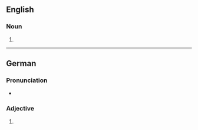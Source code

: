 ==English==

===Noun===
{{head|en|noun form}}

# {{plural of|en|aerobe}}

----

==German==

===Pronunciation===
* {{audio|de|De-aerobes.ogg|Audio}}

===Adjective===
{{head|de|adjective form}}

# {{de-adj form of|aerob}}